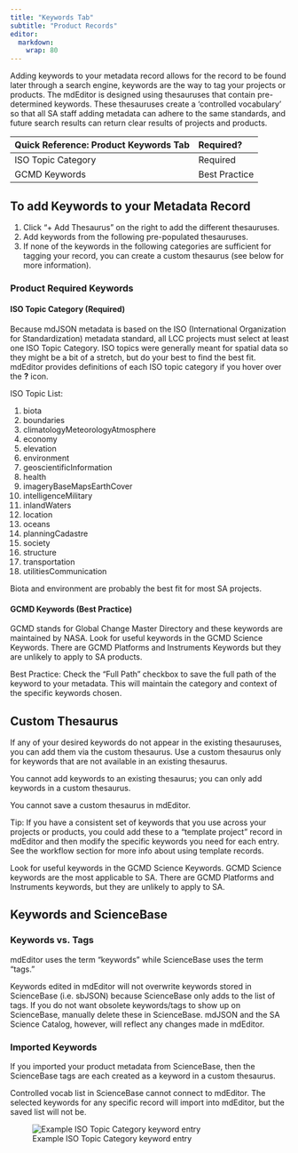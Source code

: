 ```yaml
---
title: "Keywords Tab"
subtitle: "Product Records"
editor: 
  markdown: 
    wrap: 80
---
```


Adding keywords to your metadata record allows for the record to be found later
through a search engine, keywords are the way to tag your projects or products.
The mdEditor is designed using thesauruses that contain pre-determined keywords.
These thesauruses create a 'controlled vocabulary' so that all SA staff adding
metadata can adhere to the same standards, and future search results can return
clear results of projects and products.

| Quick Reference: Product Keywords Tab | Required?     |
|:--------------------------------------|:--------------|
| ISO Topic Category                    | Required      |
| GCMD Keywords                         | Best Practice |

## To add Keywords to your Metadata Record

1.  Click “+ Add Thesaurus” on the right to add the different thesauruses.
2.  Add keywords from the following pre-populated thesauruses.
3.  If none of the keywords in the following categories are sufficient for
    tagging your record, you can create a custom thesaurus (see below for more
    information).

### Product Required Keywords

#### ISO Topic Category (Required)

Because mdJSON metadata is based on the ISO (International Organization for
Standardization) metadata standard, all LCC projects must select at least one
ISO Topic Category. ISO topics were generally meant for spatial data so they
might be a bit of a stretch, but do your best to find the best fit. mdEditor
provides definitions of each ISO topic category if you hover over the **?**
icon.

ISO Topic List:

1.  biota
2.  boundaries
3.  climatologyMeteorologyAtmosphere
4.  economy
5.  elevation
6.  environment
7.  geoscientificInformation
8.  health
9.  imageryBaseMapsEarthCover
10. intelligenceMilitary
11. inlandWaters
12. location
13. oceans
14. planningCadastre
15. society
16. structure
17. transportation
18. utilitiesCommunication

::: callout-tip
Biota and environment are probably the best fit for most SA projects.
:::

#### GCMD Keywords (Best Practice)

GCMD stands for Global Change Master Directory and these keywords are maintained
by NASA. Look for useful keywords in the GCMD Science Keywords. There are GCMD
Platforms and Instruments Keywords but they are unlikely to apply to SA
products.

::: callout-hint
Best Practice: Check the "Full Path" checkbox to save the full path of the
keyword to your metadata. This will maintain the category and context of the
specific keywords chosen.
:::

## Custom Thesaurus

If any of your desired keywords do not appear in the existing thesauruses, you
can add them via the custom thesaurus. Use a custom thesaurus only for keywords
that are not available in an existing thesaurus.

You cannot add keywords to an existing thesaurus; you can only add keywords in a
custom thesaurus.

::: callout-hint
You cannot save a custom thesaurus in mdEditor.
:::

::: callout-hint
Tip: If you have a consistent set of keywords that you use across your projects
or products, you could add these to a "template project" record in mdEditor and
then modify the specific keywords you need for each entry. See the workflow
section for more info about using template records.
:::

::: callout-hint
Look for useful keywords in the GCMD Science Keywords. GCMD Science keywords are
the most applicable to SA. There are GCMD Platforms and Instruments keywords,
but they are unlikely to apply to SA.
:::

## Keywords and ScienceBase

### Keywords vs. Tags

mdEditor uses the term "keywords" while ScienceBase uses the term "tags."

::: {.callout-hint}
Keywords edited in mdEditor will not overwrite keywords stored in ScienceBase
(i.e. sbJSON) because ScienceBase only adds to the list of tags. If you do not
want obsolete keywords/tags to show up on ScienceBase, manually delete these in
ScienceBase. mdJSON and the SA Science Catalog, however, will reflect any
changes made in mdEditor.
:::

### Imported Keywords

If you imported your product metadata from ScienceBase, then the ScienceBase
tags are each created as a keyword in a custom thesaurus.

Controlled vocab list in ScienceBase cannot connect to mdEditor. The selected
keywords for any specific record will import into mdEditor, but the saved list
will not be.

![Example ISO Topic Category keyword entry](../../assets/example_keywords_entry.png)

